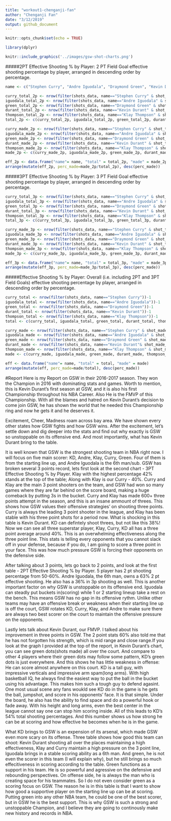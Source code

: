 ```yaml
---
title: "workout1-chenganji-fan"
author: "Chenganji Fan"
date: "3/12/2019"
output: github_document
---
```


```r
knitr::opts_chunk$set(echo = TRUE)
```

```r
library(dplyr)
```

```r
knitr::include_graphics('../images/gsw-shot-charts.png')
```

#####2PT Effective Shooting % by Player: 2 PT Field Goal effective shooting percentage by player, arranged in descending order by percentage.
```r
name <- c("Stephen Curry", "Andre Iguodala", "Draymond Green", "Kevin Durant", "Klay Thompson")

curry_total_2p <- nrow(filter(shots_data, name=="Stephen Curry" & shot_type=="2PT Field Goal"))-1
iguodala_total_2p <- nrow(filter(shots_data, name=="Andre Iguodala" & shot_type=="2PT Field Goal"))-1
green_total_2p <- nrow(filter(shots_data, name=="Draymond Green" & shot_type=="2PT Field Goal"))-1
durant_total_2p <- nrow(filter(shots_data, name=="Kevin Durant" & shot_type=="2PT Field Goal"))-1
thompson_total_2p <- nrow(filter(shots_data, name=="Klay Thompson" & shot_type=="2PT Field Goal"))-1
total_2p <- c(curry_total_2p, iguodala_total_2p, green_total_2p, durant_total_2p, thompson_total_2p)

curry_made_2p <- nrow(filter(shots_data, name=="Stephen Curry" & shot_type=="2PT Field Goal" & shot_made_flag == "shot_yes"))-1
iguodala_made_2p <- nrow(filter(shots_data, name=="Andre Iguodala" & shot_type=="2PT Field Goal"& shot_made_flag == "shot_yes"))-1
green_made_2p <- nrow(filter(shots_data, name=="Draymond Green" & shot_type=="2PT Field Goal"& shot_made_flag == "shot_yes"))-1
durant_made_2p <- nrow(filter(shots_data, name=="Kevin Durant" & shot_type=="2PT Field Goal"& shot_made_flag == "shot_yes"))-1
thompson_made_2p <- nrow(filter(shots_data, name=="Klay Thompson" & shot_type=="2PT Field Goal"& shot_made_flag == "shot_yes"))-1
made_2p <- c(curry_made_2p, iguodala_made_2p, green_made_2p, durant_made_2p, thompson_made_2p)

eff_2p <- data.frame("name"= name, "total" = total_2p, "made" = made_2p)
arrange(mutate(eff_2p, perc_made=made_2p/total_2p), desc(perc_made))
```

#####3PT Effective Shooting % by Player: 3 PT Field Goal effective shooting percentage by player, arranged in descending order by percentage.
```r
curry_total_3p <- nrow(filter(shots_data, name=="Stephen Curry" & shot_type=="3PT Field Goal"))-1
iguodala_total_3p <- nrow(filter(shots_data, name=="Andre Iguodala" & shot_type=="3PT Field Goal"))-1
green_total_3p <- nrow(filter(shots_data, name=="Draymond Green" & shot_type=="3PT Field Goal"))-1
durant_total_3p <- nrow(filter(shots_data, name=="Kevin Durant" & shot_type=="3PT Field Goal"))-1
thompson_total_3p <- nrow(filter(shots_data, name=="Klay Thompson" & shot_type=="3PT Field Goal"))-1
total_3p <- c(curry_total_3p, iguodala_total_3p, green_total_3p, durant_total_3p, thompson_total_3p)

curry_made_3p <- nrow(filter(shots_data, name=="Stephen Curry" & shot_type=="3PT Field Goal" & shot_made_flag == "shot_yes"))-1
iguodala_made_3p <- nrow(filter(shots_data, name=="Andre Iguodala" & shot_type=="3PT Field Goal"& shot_made_flag == "shot_yes"))-1
green_made_3p <- nrow(filter(shots_data, name=="Draymond Green" & shot_type=="3PT Field Goal"& shot_made_flag == "shot_yes"))-1
durant_made_3p <- nrow(filter(shots_data, name=="Kevin Durant" & shot_type=="3PT Field Goal"& shot_made_flag == "shot_yes"))-1
thompson_made_3p <- nrow(filter(shots_data, name=="Klay Thompson" & shot_type=="3PT Field Goal"& shot_made_flag == "shot_yes"))-1
made_3p <- c(curry_made_3p, iguodala_made_3p, green_made_3p, durant_made_3p, thompson_made_3p)

eff_3p <- data.frame("name"= name, "total" = total_3p, "made" = made_3p)
arrange(mutate(eff_3p, perc_made=made_3p/total_3p), desc(perc_made))
```

#####Effective Shooting % by Player: Overall (i.e. including 2PT and 3PT Field Goals) effective shooting percentage by player, arranged in descending order by percentage.
```r
curry_total <- nrow(filter(shots_data, name=="Stephen Curry"))-1
iguodala_total <- nrow(filter(shots_data, name=="Andre Iguodala"))-1
green_total <- nrow(filter(shots_data, name=="Draymond Green"))-1
durant_total <- nrow(filter(shots_data, name=="Kevin Durant"))-1
thompson_total <- nrow(filter(shots_data, name=="Klay Thompson"))-1
total <- c(curry_total, iguodala_total, green_total, durant_total, thompson_total)

curry_made <- nrow(filter(shots_data, name=="Stephen Curry" & shot_made_flag == "shot_yes"))-1
iguodala_made <- nrow(filter(shots_data, name=="Andre Iguodala" & shot_made_flag == "shot_yes"))-1
green_made <- nrow(filter(shots_data, name=="Draymond Green" & shot_made_flag == "shot_yes"))-1
durant_made <- nrow(filter(shots_data, name=="Kevin Durant"& shot_made_flag == "shot_yes"))-1
thompson_made <- nrow(filter(shots_data, name=="Klay Thompson" & shot_made_flag == "shot_yes"))-1
made <- c(curry_made, iguodala_made, green_made, durant_made, thompson_made)

eff <- data.frame("name"= name, "total" = total, "made" = made)
arrange(mutate(eff, perc_made=made/total), desc(perc_made))
```

#Report
Here is my Report on GSW in their 2016-2017 season. They won the Champion in 2016 with dominating stats and games. Worth to mention, this is Kevin Durant's first season at GSW, and it is also his first Championship throughout his NBA Career. Also He is the FMVP of this Championship. With all the blames and hatred on Kevin Durant's decision to come join GSW, he has shown the world that he needed this Championship ring and now he gets it and he deserves it.

Excitement, Cheer, Madness roam across bay area. We have shown every other states how GSW fights and how GSW wins. After the excitement, let's settle down and dig deeper into the stats and find out why exactly is GSW so unstoppable on its offensive end. And most importantly, what has Kevin Durant bring to the table.

It is well known that GSW is the strongest shooting team in NBA right now. I will focus on five main scorer: KD, Andre, Klay, Curry, Green. Four of them is from the starting line up, and Andre Iguodala is the 6th man/sub. GSW has broken several 3 points record, lets first look at the second chart - 3PT Effective Shooting % by Player. Klay with the highest percentage 42% stands at the top of the table; Along with Klay is our Curry - 40%. Curry and Klay are the main 3 point shooters on the team, and GSW had won so many games where they are far behind on the score board, making a huge comeback by putting 3s in the bucket. Curry and Klay has made 600+ three points attempt in the season, and this is an insane ammount of threes. This shows how GSW values their offensive strategies' on shooting three points. Curry is always the leading 3 point shooter in the league, and Klay has been stable with his three point shots for a period now. What is shocking in this table is Kevin Durant. KD can defintely shoot threes, but not like this 38%! Now we can see all three superstar player, Klay, Curry, KD all has a three point average around 40%. This is an overwhelming effectiveness along the three point line. This stats is telling every opponents that you cannot slack off in your defense, because if you do, I am going to score a three point in your face. This was how much pressure GSW is forcing their opponents on the defensive side.

After talking about 3 points, lets go back to 2 points, and look at the first table - 2PT Effective Shooting % by Player. 5 player has 2 pt shooting percentage from 50-60%. Andre Iguodala, the 6th man, owns a 63% 2 pt effective shooting. He also has a 36% in 3p shooting as well. This is another important factor on why GSW is unstoppable on its offensive end. Iguodala can steadly put buckets in(scoring) while 1 or 2 starting lineup take a rest on the bench. This means GSW has no gap in its offensive rythm. Unlike other teams may have an offensive break or weakness when their starting line up is off the court, GSW rotates KD, Curry, Klay, and Andre to make sure there are always two best scorer on the court to maintain the offensive pressure on the opponents.

Lastly lets talk about Kevin Durant, our FMVP. I talked about his improvement in three points in GSW. The 2 point stats 60% also told me that he has not forgotten his strength, which is mid range and close range.If you look at the graph I provided at the top of the report, in Kevin Durant's chart, you can see green dots(shots made) all over the court. And compare to other 4 players where their green dots may follow some pattern, KD's green dots is just everywhere. And this shows he has little weakness in offense: He can score almost anywhere on this court. KD is a tall guy, with impressive verticals and impressive arm spam(long arms). With high basketball IQ, he always find the easiest way to put the ball in the bucket using his advantage. This makes him such a tough guy to defend agasint. One most usual scene any fans woukld see KD do in the game is he gets the ball, jumpshot, and score in his opponents' face. It is that simple. Under the board, he also has the ability to find space and do a powerful hook or fade away. With his height and long arms, even the best center in the league cannot say one can stop him scoring inside. All of this leads to KD's 54% total shooting percentages. And this number shows us how strong he can be at scoring and how effective he becomes when he is in the game.

What KD brings to GSW is an expension of its arsenal, which made GSW even more scary on its offense. Three table shows how good this team can shoot: Kevin Durant shooting all over the places maintaining a high effectiveness, Klay and Curry maintain a high pressure on the 3 point line, Iguodala brings in a stable scoring ability as a 6th man. And green, he is not even the scorer in this team (I will explain why), but he still brings so much effecitiveness in scoring according to the table. Green functions as a support in his team. He is so powerful and agressive on the defensive and rebounding perspectives. On offense side, he is always the man who is creating space for his teammates. So I do not even consider green as a scoring focus on GSW. The reason he is in this table is that I want to show how good a supportive player on the starting line up can be at scoring. Putting green into any other NBA team, he could be one of the best scorer, but in GSW he is the best support. This is why GSW is such a strong and unstoppable Champion, and I believe they are going to continously make new history and records in NBA.




